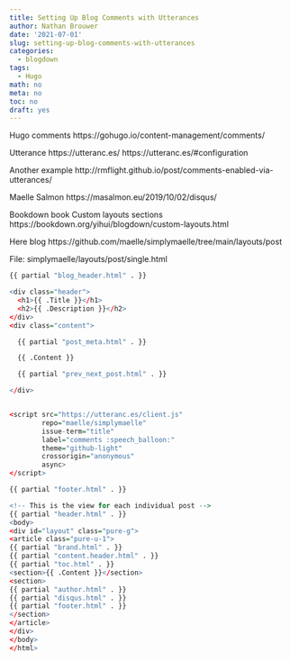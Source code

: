 ```yaml
---
title: Setting Up Blog Comments with Utterances
author: Nathan Brouwer
date: '2021-07-01'
slug: setting-up-blog-comments-with-utterances
categories:
  - blogdown
tags:
  - Hugo
math: no
meta: no
toc: no
draft: yes
---
```



<!--more-->
Hugo comments
https://gohugo.io/content-management/comments/

Utterance
https://utteranc.es/
https://utteranc.es/#configuration

Another example
http://rmflight.github.io/post/comments-enabled-via-utterances/

Maelle Salmon
https://masalmon.eu/2019/10/02/disqus/

Bookdown book Custom layouts sections
https://bookdown.org/yihui/blogdown/custom-layouts.html

Here blog
https://github.com/maelle/simplymaelle/tree/main/layouts/post

File: simplymaelle/layouts/post/single.html

```r
{{ partial "blog_header.html" . }}

<div class="header">
  <h1>{{ .Title }}</h1>
  <h2>{{ .Description }}</h2>
</div>
<div class="content">

  {{ partial "post_meta.html" . }}

  {{ .Content }}

  {{ partial "prev_next_post.html" . }}

</div>


<script src="https://utteranc.es/client.js"
        repo="maelle/simplymaelle"
        issue-term="title"
        label="comments :speech_balloon:"
        theme="github-light"
        crossorigin="anonymous"
        async>
</script>

{{ partial "footer.html" . }}
```



```r
<!-- This is the view for each individual post -->
{{ partial "header.html" . }}
<body>
<div id="layout" class="pure-g">
<article class="pure-u-1">
{{ partial "brand.html" . }}
{{ partial "content.header.html" . }}
{{ partial "toc.html" . }}
<section>{{ .Content }}</section>
<section>
{{ partial "author.html" . }}
{{ partial "disqus.html" . }}
{{ partial "footer.html" . }}
</section>
</article>
</div>
</body>
</html>
```

